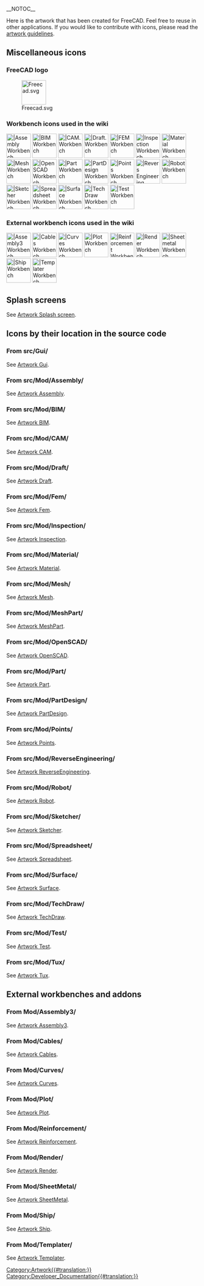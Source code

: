 __NOTOC__
<languages/>

Here is the artwork that has been created for FreeCAD. Feel free to reuse in other applications. If you would like to contribute with icons, please read the [[Artwork_Guidelines|artwork guidelines]].

==Miscellaneous icons==

===FreeCAD logo===

[[Image:Freecad.svg|64px]]

===Workbench icons used in the wiki===

[[Image:Workbench_Assembly.svg|64px||Assembly Workbench]]
[[Image:Workbench_BIM.svg|64px||BIM Workbench]]
[[Image:Workbench_CAM.svg|64px||CAM. Workbench]]
[[Image:Workbench_Draft.svg|64px||Draft. Workbench]]
[[Image:Workbench_FEM.svg|64px||FEM Workbench]]
[[Image:Workbench_Inspection.svg|64px||Inspection Workbench]]
[[Image:Workbench_Material.svg|64px||Material Workbench]]
[[Image:Workbench_Mesh.svg|64px||Mesh Workbench]]
[[Image:Workbench_OpenSCAD.svg|64px||OpenSCAD Workbench]]
[[Image:Workbench_Part.svg|64px||Part Workbench]]
[[Image:Workbench_PartDesign.svg|64px||PartDesign Workbench]]
[[Image:Workbench_Points.svg|64px||Points Workbench]]
[[Image:Workbench_Reverse_Engineering.svg|64px||Revers Engineering Workbench]]
[[Image:Workbench_Robot.svg|64px||Robot Workbench]]
[[Image:Workbench_Sketcher.svg|64px||Sketcher Workbench]]
[[Image:Workbench_Spreadsheet.svg|64px||Spreadsheet Workbench]]
[[Image:Workbench_Surface.svg|64px||Surface Workbench]]
[[Image:Workbench_TechDraw.svg|64px||TechDraw Workbench]]
[[Image:Workbench_Test.svg|64px||Test Workbench]]

===External workbench icons used in the wiki===

[[Image:Assembly3_workbench_icon.svg|64px||Assembly3 Workbench]]
[[Image:Cables workbench icon.svg|64px||Cables Workbench]]
[[Image:Curves workbench icon.svg|64px||Curves Workbench]]
[[Image:Workbench_Plot.svg|64px||Plot Workbench]]
[[Image:Reinforcement_Workbench.svg‎|64px||Reinforcement Workbench]]
[[Image:Render_workbench_icon.svg‎‎|64px||Render Workbench]]
[[Image:Sheetmetal_workbench_icon.svg|64px||Sheetmetal Workbench]]
[[Image:Workbench_Ship.svg|64px||Ship Workbench]]
[[Image:Templater_workbench_icon.svg‎‎|64px||Templater Workbench]]

==Splash screens==

See [[Artwork_Splash_screen|Artwork Splash screen]].

==Icons by their location in the source code==

===From src/Gui/===

See [[Artwork_Gui|Artwork Gui]].

===From src/Mod/Assembly/===

See [[Artwork_Assembly|Artwork Assembly]].

===From src/Mod/BIM/===

See [[Artwork_BIM|Artwork BIM]].

===From src/Mod/CAM/===

See [[Artwork_CAM|Artwork CAM]].

===From src/Mod/Draft/===

See [[Artwork_Draft|Artwork Draft]].

===From src/Mod/Fem/===

See [[Artwork_Fem|Artwork Fem]].

===From src/Mod/Inspection/===

See [[Artwork_Inspection|Artwork Inspection]].

===From src/Mod/Material/===

See [[Artwork_Material|Artwork Material]].

===From src/Mod/Mesh/===

See [[Artwork_Mesh|Artwork Mesh]].

===From src/Mod/MeshPart/===

See [[Artwork_MeshPart|Artwork MeshPart]].

===From src/Mod/OpenSCAD/===

See [[Artwork_OpenSCAD|Artwork OpenSCAD]].

===From src/Mod/Part/===

See [[Artwork Part|Artwork Part]].

===From src/Mod/PartDesign/===

See [[Artwork PartDesign|Artwork PartDesign]].

===From src/Mod/Points/===

See [[Artwork_Points|Artwork Points]].

===From src/Mod/ReverseEngineering/===

See [[Artwork_ReverseEngineering|Artwork ReverseEngineering]].

===From src/Mod/Robot/===

See [[Artwork_Robot|Artwork Robot]].

===From src/Mod/Sketcher/===

See [[Artwork_Sketcher|Artwork Sketcher]].

===From src/Mod/Spreadsheet/===

See [[Artwork_Spreadsheet|Artwork Spreadsheet]].

===From src/Mod/Surface/===

See [[Artwork_Surface|Artwork Surface]].

===From src/Mod/TechDraw/===

See [[Artwork_TechDraw|Artwork TechDraw]].

===From src/Mod/Test/===

See [[Artwork_Test|Artwork Test]].

===From src/Mod/Tux/===

See [[Artwork_Tux|Artwork Tux]].

==External workbenches and addons==

===From Mod/Assembly3/===

See [[Artwork_Assembly3|Artwork Assembly3]].

===From Mod/Cables/===

See [[Artwork_Cables|Artwork Cables]].

===From Mod/Curves/===

See [[Artwork_Curves|Artwork Curves]].

===From Mod/Plot/===

See [[Artwork_Plot|Artwork Plot]].

===From Mod/Reinforcement/===

See [[Artwork_Reinforcement|Artwork Reinforcement]].

===From Mod/Render/=== 

See [[Artwork_Render|Artwork Render]].

===From Mod/SheetMetal/===

See [[Artwork_SheetMetal|Artwork SheetMetal]].

===From Mod/Ship/===

See [[Artwork_Ship|Artwork Ship]].

===From Mod/Templater/===

See [[Artwork_Templater|Artwork Templater]].


[[Category:Artwork{{#translation:}}]]
[[Category:Developer_Documentation{{#translation:}}]]